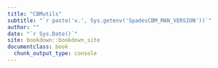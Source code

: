 ```yaml
---
title: "CBMutils"
subtitle: "`r paste('v.', Sys.getenv('SpadesCBM_MAN_VERSION'))`"
author: ""
date: "`r Sys.Date()`"
site: bookdown::bookdown_site
documentclass: book
  chunk_output_type: console
---
```

```r
```
